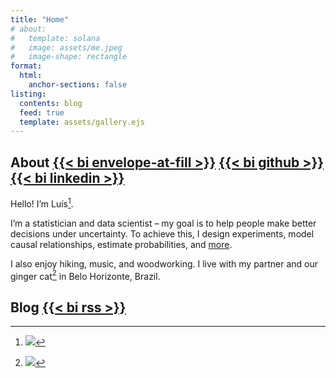 ```yaml
---
title: "Home"
# about:
#   template: solana
#   image: assets/me.jpeg
#   image-shape: rectangle
format:
  html:
    anchor-sections: false
listing:
  contents: blog
  feed: true
  template: assets/gallery.ejs
---
```


## About [{{< bi envelope-at-fill >}}](mailto:assuncaolfi@gmail.com) [{{< bi github >}}](https://github.com/assuncaolfi) [{{< bi linkedin >}}](https://linkedin.com/in/assuncaolfi/en)

Hello! I'm Luís[^1].

[^1]: ![](assets/me.jpeg)

I'm a statistician and data scientist -- my goal is to help people make better
decisions under uncertainty. To achieve this, I design experiments, model causal
relationships, estimate probabilities, and [more](cv.html).

I also enjoy hiking, music, and woodworking. I live with my partner and our
ginger cat[^2] in Belo Horizonte, Brazil.

[^2]: ![](assets/cat.jpeg)

## Blog [{{< bi rss >}}](blog.xml)

